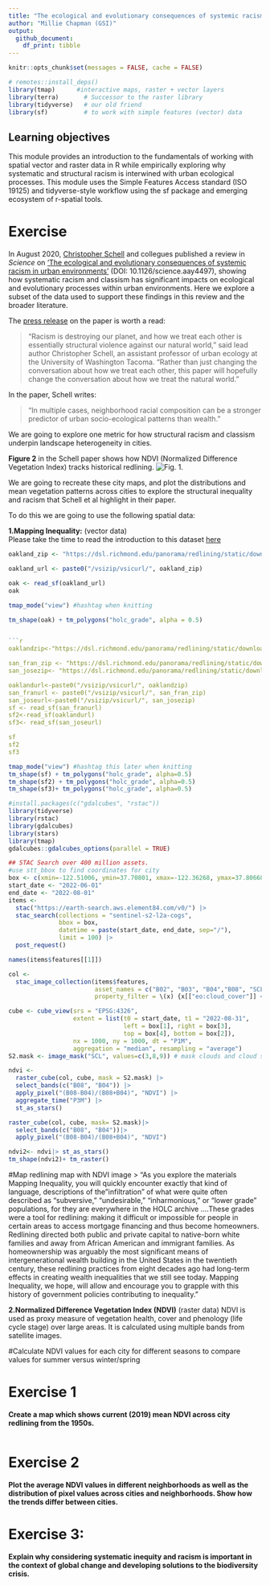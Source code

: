 ```yaml
---
title: "The ecological and evolutionary consequences of systemic racism"
author: "Millie Chapman (GSI)"
output: 
  github_document:
    df_print: tibble
---
```


```r
knitr::opts_chunk$set(messages = FALSE, cache = FALSE)

# remotes::install_deps()
library(tmap)      #interactive maps, raster + vector layers
library(terra)       # Successor to the raster library
library(tidyverse)   # our old friend
library(sf)          # to work with simple features (vector) data
```

## Learning objectives
This module provides an introduction to the fundamentals of working with spatial vector and raster data in R while empirically exploring why systematic and structural racism is interwined with urban ecological processes. This module uses the Simple Features Access standard (ISO 19125) and tidyverse-style workflow using the sf package and emerging ecosystem of r-spatial tools.

# Exercise 
In August 2020, [Christopher Schell](http://directory.tacoma.uw.edu/employee/cjschell) and collegues published a review in *Science* on ['The ecological and evolutionary consequences of systemic racism in urban environments'](https://science.sciencemag.org/content/early/2020/08/12/science.aay4497) (DOI: 10.1126/science.aay4497), showing how systematic racism and classism  has significant impacts on ecological and evolutionary processes within urban environments. Here we explore a subset of the data used to support these findings in this review and the broader literature.

The [press release](https://www.washington.edu/news/2020/08/13/systemic-racism-has-consequences-for-all-life-in-cities/) on the paper is worth a read:

> “Racism is destroying our planet, and how we treat each other is essentially structural violence against our natural world,” said lead author Christopher Schell, an assistant professor of urban ecology at the University of Washington Tacoma. “Rather than just changing the conversation about how we treat each other, this paper will hopefully change the conversation about how we treat the natural world.”

In the paper, Schell writes: 

 > "In multiple cases, neighborhood racial composition can be a stronger predictor of urban socio-ecological patterns than wealth."

We are going to explore one metric for how structural racism and classism underpin landscape heterogeneity in cities.

**Figure 2** in the Schell paper shows how NDVI (Normalized Difference Vegetation Index) tracks historical redlining.
![Fig. 1.](figures/fig2.png)

We are going to recreate these city maps, and plot the distributions and mean vegetation patterns across cities to explore the structural inequality and racism that Schell et al highlight in their paper.

To do this we are going to use the following spatial data:  

**1.Mapping Inequality:** (vector data)  
Please take the time to read the introduction to this dataset [here](https://dsl.richmond.edu/panorama/redlining/#loc=3/41.245/-105.469&text=intro)

```r
oakland_zip <- "https://dsl.richmond.edu/panorama/redlining/static/downloads/shapefiles/CAOakland1937.zip"

oakland_url <- paste0("/vsizip/vsicurl/", oakland_zip)

oak <- read_sf(oakland_url)
oak
```


```r
tmap_mode("view") #hashtag when knitting
```


```r
tm_shape(oak) + tm_polygons("holc_grade", alpha = 0.5)


```r
oaklandzip<-"https://dsl.richmond.edu/panorama/redlining/static/downloads/shapefiles/CAOakland1937.zip"

san_fran_zip <- "https://dsl.richmond.edu/panorama/redlining/static/downloads/shapefiles/CASanFrancisco1937.zip"
san_josezip<- "https://dsl.richmond.edu/panorama/redlining/static/downloads/shapefiles/CASanJose1937.zip"

oaklandurl<-paste0("/vsizip/vsicurl/", oaklandzip)
san_franurl <- paste0("/vsizip/vsicurl/", san_fran_zip)
san_joseurl<-paste0("/vsizip/vsicurl/", san_josezip)
sf <- read_sf(san_franurl)
sf2<-read_sf(oaklandurl)
sf3<- read_sf(san_joseurl)

sf
sf2
sf3
```
```r
tmap_mode("view") #hashtag this later when knitting 
tm_shape(sf) + tm_polygons("holc_grade", alpha=0.5)
tm_shape(sf2) + tm_polygons("holc_grade", alpha=0.5)
tm_shape(sf3)+ tm_polygons("holc_grade", alpha=0.5)
```

```r
#install.packages(c("gdalcubes", "rstac"))
library(tidyverse)
library(rstac)
library(gdalcubes)
library(stars)
library(tmap)
gdalcubes::gdalcubes_options(parallel = TRUE)
```

```r
## STAC Search over 400 million assets.
#use stt_bbox to find coordinates for city 
box <- c(xmin=-122.51006, ymin=37.70801, xmax=-122.36268, ymax=37.80668) 
start_date <- "2022-06-01"
end_date <- "2022-08-01"
items <- 
  stac("https://earth-search.aws.element84.com/v0/") |>
  stac_search(collections = "sentinel-s2-l2a-cogs",
              bbox = box,
              datetime = paste(start_date, end_date, sep="/"),
              limit = 100) |>
  post_request() 
```

```r
names(items$features[[1]])
```
```r
col <-
  stac_image_collection(items$features,
                        asset_names = c("B02", "B03", "B04","B08", "SCL"),
                        property_filter = \(x) {x[["eo:cloud_cover"]] < 20})#filter out images with more than 20 percent cloud cover
```

```r
cube <- cube_view(srs = "EPSG:4326",  
                  extent = list(t0 = start_date, t1 = "2022-08-31",
                                left = box[1], right = box[3],
                                top = box[4], bottom = box[2]),
                  nx = 1000, ny = 1000, dt = "P1M",
                  aggregation = "median", resampling = "average")
S2.mask <- image_mask("SCL", values=c(3,8,9)) # mask clouds and cloud shadows

ndvi <- 
  raster_cube(col, cube, mask = S2.mask) |>
  select_bands(c("B08", "B04")) |>
  apply_pixel("(B08-B04)/(B08+B04)", "NDVI") |>
  aggregate_time("P3M") |>
  st_as_stars()
```

```r
raster_cube(col, cube, mask= S2.mask)|>
  select_bands(c("B08", "B04"))|>
  apply_pixel("(B08-B04)/(B08+B04)", "NDVI")
```
```r
ndvi2<- ndvi|> st_as_stars()
tm_shape(ndvi2)+ tm_raster()
```

#Map redlining map with NDVI image
> "As you explore the materials Mapping Inequality, you will quickly encounter exactly that kind of language, descriptions of the "infiltration" of what were quite often described as "subversive," "undesirable," "inharmonious," or "lower grade" populations, for they are everywhere in the HOLC archive ....These grades were a tool for redlining: making it difficult or impossible for people in certain areas to access mortgage financing and thus become homeowners. Redlining directed both public and private capital to native-born white families and away from African American and immigrant families. As homeownership was arguably the most significant means of intergenerational wealth building in the United States in the twentieth century, these redlining practices from eight decades ago had long-term effects in creating wealth inequalities that we still see today. Mapping Inequality, we hope, will allow and encourage you to grapple with this history of government policies contributing to inequality."

**2.Normalized Difference Vegetation Index (NDVI)** (raster data)
NDVI is used as proxy measure of vegetation health, cover and phenology (life cycle stage) over large areas. It is calculated using multiple bands from satellite images.

#Calculate NDVI values for each city for different seasons to compare values for summer versus winter/spring

# Exercise 1
**Create a map which shows current (2019) mean NDVI across city redlining from the 1950s.**

```r
```

# Exercise 2
**Plot the average NDVI values in different neighborhoods as well as the distribution of pixel values across cities and neighborhoods. Show how the trends differ between cities.**



# Exercise 3: 
**Explain why considering systematic inequity and racism is important in the context of global change and developing solutions to the biodiversity crisis.**

